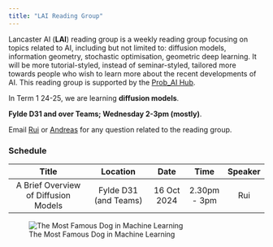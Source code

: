 ```yaml
---
title: "LAI Reading Group"
---
```


Lancaster AI (**LAI**) reading group is a weekly reading group focusing on topics related to AI, including but not limited to: diffusion models, information geometry, stochastic optimisation, geometric deep learning. It will be more tutorial-styled, instead of seminar-styled, tailored more towards people who wish to learn more about the recent developments of AI. This reading group is supported by the [Prob_AI Hub](https://www.probai.uk/).

In Term 1 24-25, we are learning **diffusion models**. 

**Fylde D31 and over Teams; Wednesday 2-3pm (mostly)**.  

Email [Rui](mailto:r.zhang26@lancaster.ac.uk) or [Andreas](mailto:a.makris@lancaster.ac.uk) for any question related to the reading group.  

### Schedule

| Title | Location | Date | Time | Speaker |
|:---------:|:------:|:---:|:---:|:-:|
| A Brief Overview of Diffusion Models      | Fylde D31 (and Teams)  | 16 Oct 2024 |   2.30pm - 3pm   |  Rui     |


![The Most Famous Dog in Machine Learning](./songyang_dog)
